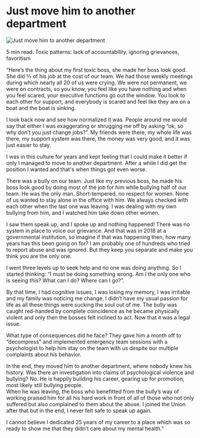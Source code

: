 # Just move him to another department

![Just move him to another department](/images/experiences/just_move_him.png)

5 min read.
Toxic patterns: lack of accountability, ignoring grievances, favoritism

“Here’s the thing about my first toxic boss, she made her boss look good. She did ⅔ of his job at the cost of our team. We had those weekly meetings during which nearly all 20 of us were crying. We were not permanent, we were on contracts, so you know, you feel like you have nothing and when you feel scared, your executive functions go out the window. You look to each other for support, and everybody is scared and feel like they are on a boat and the boat is sinking.

I look back now and see how normalized it was. People around me would say that either I was exaggerating or shrugging me off by asking “ok, so why don’t you just change jobs?”. My friends were there, my whole life was there, my support system was there, the money was very good, and it was just easier to stay.

I was in this culture for years and kept feeling that I could make it better if only I managed to move to another department. After a while I did get the position I wanted and that's when things got even worse.

There was a bully on our team. Just like my previous boss, he made his boss look good by doing most of the job for him while bullying half of our team. He was the only man. Short-tempered, no respect for women. None of us wanted to stay alone in the office with him. We always checked with each other when the last one was leaving. I was dealing with my own bullying from him, and I watched him take down other women.

I saw them speak up, and I spoke up and nothing happened! There was no system in place to voice our grievance. And that was in 2018 at a governmental institution, so imagine if that was happening then, how many years has this been going on for? I am probably one of hundreds who tried to report abuse and was ignored. But they keep you separate and make you think you are the only one.

I went three levels up to seek help and no one was doing anything. So I started thinking: “I must be doing something wrong. Am I the only one who is seeing this? What can I do? Where can I go?”.

By that time, I had cognitive issues, I was losing my memory, I was irritable and my family was noticing me change. I didn’t have my usual passion for life as all these things were sucking the soul out of me.
The bully was caught red-handed by complete coincidence as he became physically violent and only then the bosses felt inclined to act. Now that it was a legal issue.

What type of consequences did he face?
They gave him a month off to “decompress” and implemented emergency team sessions with a psychologist to help him stay on the team with us despite our multiple complaints about his behavior.

In the end, they moved him to another department, where nobody knew his history. Was there an investigation into claims of psychological violence and bullying? No. He is happily building his career, gearing up for promotion, most likely still bullying people.  
When he was leaving, the boss who benefitted from the bully’s way of working praised him for all his hard work in front of all of those who not only suffered but also complained to them about the abuse. I joined the Union after that but in the end, I never felt safe to speak up again.

I cannot believe I dedicated 25 years of my career to a place which was so ready to show me that they didn’t care about my mental health.”
